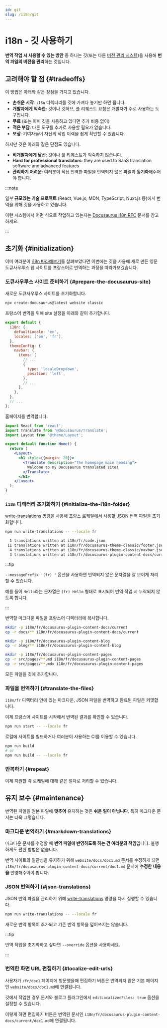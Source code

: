 ```yaml
---
id: git
slug: /i18n/git
---
```


# i18n - 깃 사용하기

**번역 작업 시 사용할 수 있는 방안** 중 하나는 깃(또는 다른 [버전 관리 시스템](https://en.wikipedia.org/wiki/Version_control))을 사용해 **번역 파일의 버전을 관리**하는 것입니다.

## 고려해야 할 점 {#tradeoffs}

이 방법은 아래와 같은 장점을 가지고 있습니다.

- **손쉬운 시작**: `i18n` 디렉터리를 깃에 가져다 놓기만 하면 됩니다.
- **개발자에게 익숙한**: 깃이나 깃허브, 풀 리퀘스트 요청은 개발자가 주로 사용하는 도구입니다.
- **무료** (또는 이미 깃을 사용하고 있다면 추가 비용 없이)
- **적은 부담**: 다른 도구를 추가로 사용할 필요가 없습니다.
- **보상**: 기여자들이 자신의 작업 이력을 쉽게 확인할 수 있습니다.

하지만 깃은 아래와 같은 단점도 있습니다.

- **비개발자에게 낯선**: 깃이나 풀 리퀘스트가 익숙하지 않습니다.
- **Hard for professional translators**: they are used to SaaS translation software and advanced features
- **관리하기 어려운**: 여러분이 직접 번역한 파일을 번역되지 않은 파일과 **동기화**해주어야 합니다.

:::note

일부 **규모있는 기술 프로젝트** (React, Vue.js, MDN, TypeScript, Nuxt.js 등)에서 번역을 위해 깃을 사용하고 있습니다.

이런 시스템에서 어떤 식으로 작업하고 있는지는 [Docusaurus i18n RFC](https://github.com/facebook/docusaurus/issues/3317) 문서를 참고하세요.

:::

## 초기화 {#initialization}

이미 여러분이 [i18n 따라해보기](./i18n-tutorial.mdx)를 살펴보았다면 이번에는 깃을 사용해 새로 만든 영문 도큐사우루스 웹 사이트를 프랑스어로 번역하는 과정을 따라가보겠습니다.

### 도큐사우루스 사이트 준비하기 {#prepare-the-docusaurus-site}

새로운 도큐사우루스 사이트를 초기화합니다.

```bash
npx create-docusaurus@latest website classic
```

프랑스어 번역을 위해 site 설정을 아래와 같이 추가합니다.

```js title="docusaurus.config.js"
export default {
  i18n: {
    defaultLocale: 'en',
    locales: ['en', 'fr'],
  },
  themeConfig: {
    navbar: {
      items: [
        // ...
        {
          type: 'localeDropdown',
          position: 'left',
        },
        // ...
      ],
    },
  },
  // ...
};
```

홈페이지를 번역합니다.

```jsx title="src/pages/index.js"
import React from 'react';
import Translate from '@docusaurus/Translate';
import Layout from '@theme/Layout';

export default function Home() {
  return (
    <Layout>
      <h1 style={{margin: 20}}>
        <Translate description="The homepage main heading">
          Welcome to my Docusaurus translated site!
        </Translate>
      </h1>
    </Layout>
  );
}
```

### `i18n` 디렉터리 초기화하기 {#initialize-the-i18n-folder}

[write-translations](../cli.mdx#docusaurus-write-translations-sitedir) 명령을 사용해 프랑스 로케일에서 사용할 JSON 번역 파일을 초기화합니다.

```bash npm2yarn
npm run write-translations -- --locale fr

  1 translations written at i18n/fr/code.json
 11 translations written at i18n/fr/docusaurus-theme-classic/footer.json
  4 translations written at i18n/fr/docusaurus-theme-classic/navbar.json
  3 translations written at i18n/fr/docusaurus-plugin-content-docs/current.json
```

:::tip

`--messagePrefix '(fr) '` 옵션을 사용하면 번역되지 않은 문자열을 잘 보이게 처리할 수 있습니다.

예를 들어 `Hello`라는 문자열은 `(fr) Hello` 형태로 표시되어 번역 작업 시 누락되지 않도록 합니다.

:::

번역할 마크다운 파일을 프랑스어 디렉터리에 복사합니다.

```bash
mkdir -p i18n/fr/docusaurus-plugin-content-docs/current
cp -r docs/** i18n/fr/docusaurus-plugin-content-docs/current

mkdir -p i18n/fr/docusaurus-plugin-content-blog
cp -r blog/** i18n/fr/docusaurus-plugin-content-blog

mkdir -p i18n/fr/docusaurus-plugin-content-pages
cp -r src/pages/**.md i18n/fr/docusaurus-plugin-content-pages
cp -r src/pages/**.mdx i18n/fr/docusaurus-plugin-content-pages
```

모든 파일을 깃에 추가합니다.

### 파일을 번역하기 {#translate-the-files}

`i18n/fr` 디렉터리 안에 있는 마크다운, JSON 파일을 번역하고 완료된 파일은 커밋합니다.

이제 프랑스어 사이트를 시작해서 번역된 결과를 확인할 수 있습니다.

```bash npm2yarn
npm run start -- --locale fr
```

로컬에 사이트를 빌드하거나 여러분이 사용하는 CI를 이용할 수 있습니다.

```bash npm2yarn
npm run build
# or
npm run build -- --locale fr
```

### 반복하기 {#repeat}

이제 지원할 각 로케일에 대해 같은 절차로 처리할 수 있습니다.

## 유지 보수 {#maintenance}

번역된 파일을 원본 파일에 **맞추어** 유지하는 것은 **쉬운 일이 아닙니다**. 특히 마크다운 문서는 더욱 그렇습니다.

### 마크다운 번역하기 {#markdown-translations}

마크다운 문서를 수정할 때 **번역 파일에 반영하도록 하는 건 여러분의 책임**입니다. 불행하게도 편한 방법은 없습니다.

번역 사이트의 일관성을 유지하기 위해 `website/docs/doc1.md` 문서를 수정하게 되면 `i18n/fr/docusaurus-plugin-content-docs/current/doc1.md` 문서에 **수정한 내용을** 반영해주어야 합니다.

### JSON 번역하기 {#json-translations}

JSON 번역 파일을 관리하기 위해 [write-translations](../cli.mdx#docusaurus-write-translations-sitedir) 명령을 다시 실행할 수 있습니다.

```bash npm2yarn
npm run write-translations -- --locale fr
```

새로운 번역 항목이 추가되고 기존 번역 항목을 덮어쓰지는 않습니다.

:::tip

번역 작업을 초기화하고 싶다면 `--override` 옵션을 사용하세요.

:::

### 번역한 화면 URL 편집하기 {#localize-edit-urls}

사용자가 `/fr/doc1` 페이지에 방문했을때 편집하기 버튼은 번역되지 않은 기본 페이지인 `website/docs/doc1.md`에 연결됩니다.

깃에서 작업한 경우 문서와 블로그 플러그인에서 `editLocalizedFiles: true` 옵션을 설정할 수 있습니다.

이렇게 하면 편집하기 버튼은 번역된 문서인 `i18n/fr/docusaurus-plugin-content-docs/current/doc1.md`에 연결됩니다.
